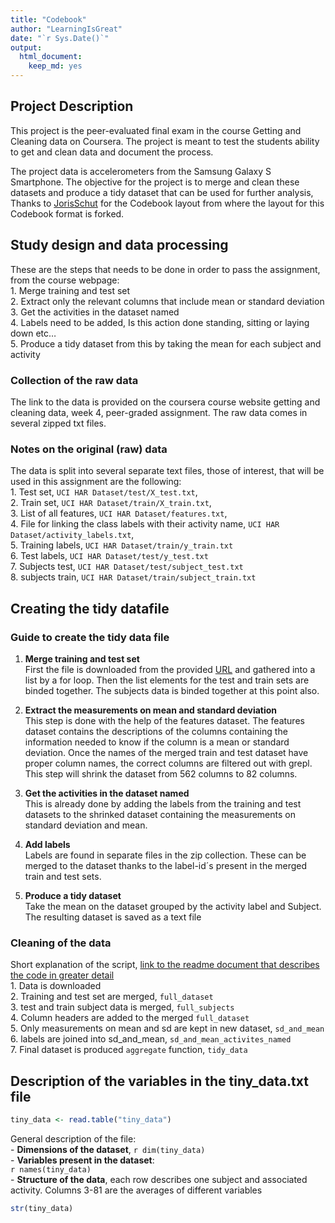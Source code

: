 ---
title: "Codebook"
author: "LearningIsGreat"
date: "`r Sys.Date()`"
output:
  html_document:
    keep_md: yes
---

## Project Description
This project is the peer-evaluated final exam in the course Getting and Cleaning data on Coursera. The project is meant to test the students ability to get and clean data and document the process.

The project data is accelerometers from the Samsung Galaxy S Smartphone.
The objective for the project is to merge and clean these datasets and produce a tidy dataset that can be used for further analysis,
Thanks to [JorisSchut](https://gist.github.com/JorisSchut) for the Codebook layout from where the layout for this Codebook format is forked.

## Study design and data processing

These are the steps that needs to be done in order to pass the assignment, from the course webpage:  
1. Merge training and test set  
2. Extract only the relevant columns that include mean or standard deviation   
3. Get the activities in the dataset named  
4. Labels need to be added, Is this action done standing, sitting or laying down etc...  
5. Produce a tidy dataset from this by taking the mean for each subject and activity  


### Collection of the raw data

The link to the data is provided on the coursera course website getting and cleaning data, week 4, peer-graded assignment. The raw data comes in several zipped txt files.   

### Notes on the original (raw) data

The data is split into several separate text files, those of interest, that will be used in this assignment are the following:  
1.  Test set, `UCI HAR Dataset/test/X_test.txt`,   
2.  Train set, `UCI HAR Dataset/train/X_train.txt`,   
3.  List of all features, `UCI HAR Dataset/features.txt`,  
4.  File for linking the class labels with their activity name, `UCI HAR Dataset/activity_labels.txt`,  
5.  Training labels, `UCI HAR Dataset/train/y_train.txt`  
6.  Test labels, `UCI HAR Dataset/test/y_test.txt`   
7.  Subjects test, `UCI HAR Dataset/test/subject_test.txt`  
8.  subjects train, `UCI HAR Dataset/train/subject_train.txt`  
  

## Creating the tidy datafile

### Guide to create the tidy data file

1. **Merge training and test set**  
First the file is downloaded from the provided [URL](https://d396qusza40orc.cloudfront.net/getdata%2Fprojectfiles%2FUCI%20HAR%20Dataset.zip) and gathered into a list by a for loop. Then the list elements for the test and train sets are binded together. The subjects data is binded together at this point also.

2. **Extract the measurements on mean and standard deviation**   
This step is done with the help of the features dataset. The features dataset contains the descriptions of the columns containing the information needed to know if the column is a mean or standard deviation. Once the names of the merged train and test dataset have proper column names, the correct columns are filtered out with grepl. This step will shrink the dataset from 562 columns to 82 columns. 

3. **Get the activities in the dataset named**   
This is already done by adding the labels from the training and test datasets to the shrinked dataset containing the measurements on standard deviation and mean.

4. **Add labels**   
Labels are found in separate files in the zip collection. These can be merged to the dataset thanks to the label-id´s present in the merged train and test sets.

5. **Produce a tidy dataset**  
Take the mean on the dataset grouped by the activity label and Subject. The resulting dataset is saved as a text file



### Cleaning of the data  
Short explanation of the script, [link to the readme document that describes the code in greater detail]()  
1. Data is downloaded  
2. Training and test set are merged, `full_dataset`  
3. test and train subject data is merged, `full_subjects`  
4. Column headers are added to the merged `full_dataset`  
5. Only measurements on mean and sd are kept in new dataset, `sd_and_mean`  
6. labels are joined into sd_and_mean, `sd_and_mean_activites_named`  
7. Final dataset is produced `aggregate` function, `tidy_data`  

## Description of the variables in the tiny_data.txt file
```{r}
tiny_data <- read.table("tiny_data")
```

General description of the file:  
 - **Dimensions of the dataset**, `r dim(tiny_data)`  
 - **Variables present in the dataset**:  
 `r names(tiny_data)`  
 - **Structure of the data**, each row describes one subject and associated activity. Columns 3-81 are the averages of different variables   
```{r}
str(tiny_data)
```
 
 